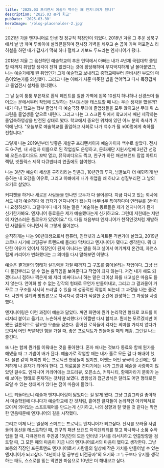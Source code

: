 ```yaml
---
title: '2025.03 프리랜서 예술가 백수는 왜 엔지니어가 됐나?'
description: '2025.03 분기 회고'
pubDate: '2025-03-30'
heroImage: '/blog-placeholder-2.jpg'
---
```


2021년 가을 엔지니어로 인생 첫 정규직 직장인이 되었다. 2018년 겨울 그 추운 성북구에서 날 밤 까며  투바이에 실리콘칠하며 전시장 가벽을 세우고 손 곱아 가며 퍼포먼스 리허설을 하던 내가 갑자기 맥북 하나 펼치고 키보드 두드리는 엔지니어가 됐다. 

2018년 겨울 그 음산하던 예술학교의 추운 언덕에서 아빠는 내가 4년제 국립대학 졸업할 때까지 취업할 생각이 전혀 없었다는 것에 황당해하며 무지막지하게 날 몰아붙였고, 나는 예술가에게 뭔 취업인가 그게 예술학교 보내려고 중학교때부터 준비시킨 부모의 마음이었는가를 의심했다. 그리고 나는 아빠가 사준 따뜻한 밥을 얻어먹고 다시 목장갑끼고 졸업전시 설치를 했더랬다. 

그 날 눈이 퉁퉁 부은채로 흰색 페인트를 칠한 가벽에 왼쪽 10센치 하나하나 신경쓰며 들어오는 문에서부터 작업에 도달하는 전시동선을 테스트할 때 나는 무슨 생각을 했을까? 내가 다닌 학교는 학부 졸업식 때 예술극장 무대에 졸업생들을 모두 앉히고선 무대 위 스크린을 졸업생들 앞으로 내린다. 그리고 나는 그 스크린 뒤에서 학교에서 매년 제작하는 졸업축하영상을 반전된 상태로 봤다. 학교에서 중요한 위치에 있던 어느 분의 축사가 기억에 난다. "오늘부로 예술학교를 졸업하고 사회로 나가 백수가 될 n00명에게 축하를 전합니다."

그렇게 나는 2019년부터 빛좋은 개살구 프리랜서이자 예술가이자 백수로 살았다. 전시도 6-7번, 내 사업자 이름으로 된 작업실도 운영하고, 문화재단 지원사업에 3년간 선정돼 오픈스튜디오도 꼬박 열고, 뮤직비디오도 찍고, 친구가 하던 패션브랜드 팝업 아트디렉팅, 넷플릭스 제작 다큐멘터리 연출에도 참여했다.

나는 3년간 예술이 세상을 구하리라는 믿음과, 10년간의 투자, 남들보다 더 예민하게 반응하는 내 오감을 이유로, 그리고 아빠에게 내가 취업을 왜 하냐고 성질부리던 그 날의 오기로 살았다.

커피챗을 하거나 새로운 사람들을 만나면 모두가 다 물어본다. 지금 다니고 있는 회사에서도 내가 예술하다 왜 갑자기 엔지니어가 됐는지 너무너무 특이하다며 인터뷰를 3번이나 요청하셨다. 그럴때마다 내가 하는 말은 "예술하는 동료들은 제가 엔지니어가 된게 신기한가봐요. 엔지니어 동료들은 제가 예술했다는게 신기하고요. 그런데 저한테는 저만의 자연스러운 플로우가 있었어요." 다. 다들 처음부터 엔지니어가 천직인것처럼 개발하던 사람들도 아니면서 꼭 그렇게 물어본다.

솔직하게는 나는 90년대생으로서 컴퓨터, 인터넷과 스마트폰 격변기에 살았고, 2019년 코로나 시기에 코딩공부 트렌드에 올라타 막차타고 엔지니어가 됐다고 생각한다. 뭐 대단한 이유가 있어서 직장인이 된게 아니라는 말을 하고 싶어서 여기까지 온건데, 자연스럽게 커리어가 변화했다는 그 의미를 다시 말해보면 이렇다. 

예술은 결과물의 형태가 설득력을 가질 때까지 그 구조를 쌓아올리는 작업이다. 그냥 냅다 물감뿌리고 알 수 없는 움직임을 보여준다고 작업이 되지 않는다. 저건 내가 해도 되겠다느니 점하나 찍은게 왜 저리 비싸다느니 하는 말은 더이상 화를 내고싶은 마음도 들지 않는다. 언어화 할 수 없는 감각의 형태로 무언가 만들어내고, 그리고 그 결과물이 거꾸로 그 구조를 서서히 드러낼 수 있을 때 성공적인 작업이 되는데 그 과정을 나는 즐겼다. 나만의 설계와 방법론으로 차곡차곡 쌓다가 적절한 순간에 완성하는 그 과정을 사랑했다. 

엔지니어링은 이런 과정이 예술과 닮았다. 꺼먼 화면에 뭔가 논리적인 형태로 코드를 이리저리 붙이고 옮기고, 느슨하게 분리했다가 어쩔땐 다시 합치고. 뭔지는 모르겠지만 어쨌든 결론적으로 필요한 모습을 갖춘다. 흩어진 로직들이 각자는 의미를 가지지 않다가 모여서 어떤 폭발적인 힘을 가질 때, 좋은 프로덕트가 만들어질 때의 쾌감. 그런걸 나는 즐긴다.

또 나는 함께 뭔가를 이뤄내는 것을 좋아한다. 혼자 해내는 것보다 동료와 함께 뭔가를 해냈을 때 그 기쁨이 배가 된다. 예술가로 작업할 때는 내가 홀로 모든 걸 다 해내야 했다. 물론 같이 해야만 하는 프로덕션 현장들이 있지만, 어쨋든 어떤 궁극의 순간에는 철저하게 나 혼자가 되어야 한다. 그 외로움을 견디기에는 내가 그만큼 예술을 사랑하지 않았던 걸수도. 엔지니어 커리어에는 코드리뷰, 오픈소스, 커뮤니티, 함께자라기 문화가 눈에 보이는 형태로 존재하는 것처럼 보였다. 방향성과 접근방식은 달라도 어떤 형태로든 모일 수 있는 생태계가 있다는 점이 마음에 들었다. 

나도 되돌아보니 예술과 엔지니어링이 닮았다는 걸 알게 됐다. 그냥 그림그리길 좋아해서 미술학원에 다니다가 예술학교에 간 것처럼, 흩어진 글자들이 논리적인 아키텍쳐로 모아져 의미있는 소프트웨어를 만드는게 신기하고, 나의 성향과 잘 맞을 것 같다는 막연한 믿음때문에 엔지니어의 길을 시작했다. 

그리고 이제 나는 일상에 스며드는 프로덕트 엔지니어가 되고싶다. 전시를 보러올 사람들의 동선을 테스트하던 때, 친구의 패션 브랜드 아이덴티티를 찾고 하나하나 소품 수작업을 할 때, 다큐멘터리 주인공 15년간의 모든 인터넷 기사를 리서치하고 연출방향을 검토할 때, 그 모든 때의 마음이 지금 나의 엔지니어로서의 마음이 됐다고 생각한다. 그냥 보통의 직장인 프론트엔드 엔지니어로서 사람들의 일상에 작은 가치를 만들어낼 수 있는 엔지니어가 되고싶다. "4년이나 덜 공부한 비전공자"의 오기와 그 누구보다 유저를 생각하는 태도, 스스로를 믿는 막연한 마음으로 10년은 더 해내보고 싶다. 
